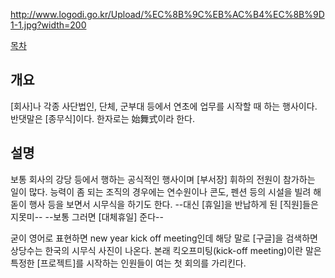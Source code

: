 http://www.logodi.go.kr/Upload/%EC%8B%9C%EB%AC%B4%EC%8B%9D1-1.jpg?width=200

[[목차]]
== 개요 ==
[회사]나 각종 사단법인, 단체, 군부대 등에서 연초에 업무를 시작할 때 하는 행사이다. 반댓말은 [종무식]이다. 한자로는 始舞式이라 한다. 
== 설명 ==
보통 회사의 강당 등에서 행하는 공식적인 행사이며 [부서장] 휘하의 전원이 참가하는 일이 많다. 능력이 좀 되는 조직의 경우에는 연수원이나 콘도, 펜션 등의 시설을 빌려 해돋이 행사 등을 보면서 시무식을 하기도 한다. --대신 [휴일]을 반납하게 된 [직원]들은 지못미-- --보통 그러면 [대체휴일] 준다--

굳이 영어로 표현하면 new year kick off meeting인데 해당 말로 [구글]을 검색하면 상당수는 한국의 시무식 사진이 나온다. 본래 킥오프미팅(kick-off meeting)이란 말은 특정한 [프로젝트]를 시작하는 인원들이 여는 첫 회의를 가리킨다.
